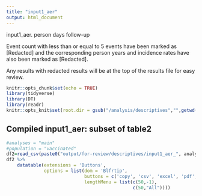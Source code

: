 ```yaml
---
title: "input1_aer"
output: html_document
---
```

input1_aer. person days follow-up

Event count with less than or equal to 5 events have been marked as [Redacted] and the corresponding person years and incidence rates have also been marked as [Redacted].

Any results with redacted results will be at the top of the results file for easy review.


```r
knitr::opts_chunk$set(echo = TRUE)
library(tidyverse)
library(DT)
library(readr)
knitr::opts_knit$set(root.dir = gsub("/analysis/descriptives","",getwd()))
```

## Compiled input1_aer: subset of table2

```r
#analyses = "main"
#population = "vaccinated"
df2=read_csv(paste0("output/for-review/descriptives/input1_aer_", analyses, "_", population, ".csv"))
df2 %>%
    datatable(extensions = 'Buttons',
              options = list(dom = 'Blfrtip',
                             buttons = c('copy', 'csv', 'excel', 'pdf', 'print' ),
                             lengthMenu = list(c(50,-1),
                                               c(50,"All"))))
```